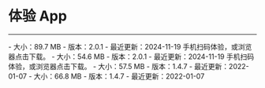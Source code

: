 # 体验 App

- - -

<CardGroup cols={2}>
<Card title="AI 美颜（GoEffects） - Android" href="https://artifact-demo.zego.im/public/GoEffects_2.0.1.804-feature-241119-033938-b1c1c9dbe5.apk" target="_blank">
- 大小：89.7 MB
- 版本：2.0.1
- 最近更新：2024-11-19
<Frame width="128" height="128"><QRCode content="https://doc-zh.zego.im/ai-effects-ios-objc/demo-app" /></Frame>
手机扫码体验，或浏览器点击下载。
</Card>
<Card title="AI 美颜（GoEffects） - iOS" href="https://testflight.apple.com/join/76TbaVKJ" target="_blank">
- 大小：54.6 MB
- 版本：2.0.1
- 最近更新：2024-11-19
<Frame width="128" height="128"><QRCode content="https://testflight.apple.com/join/76TbaVKJ" /></Frame>
手机扫码体验，或浏览器点击下载。
</Card>
<Card title="AI 美颜（GoEffects） - macOS" href="https://artifact-demo.zego.im/effects/example/mac/GoEffects-macOS.zip" target="_blank">
- 大小：57.5 MB
- 版本：1.4.7
- 最近更新：2022-01-07
</Card>
<Card title="AI 美颜（GoEffects） - Windows" href="https://artifact-demo.zego.im/effects/example/win/GoEffects-Windows.zip" target="_blank">
- 大小：66.8 MB
- 版本：1.4.7
- 最近更新：2022-01-07
</Card>
</CardGroup>